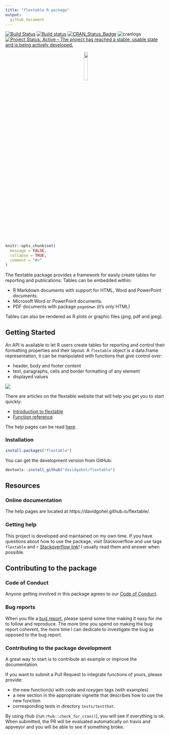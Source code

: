 ```yaml
---
title: "flextable R package"
output:
  github_document
---
```



<!-- README.md is generated from README.Rmd. Please edit that file -->

[![Build Status](https://travis-ci.org/davidgohel/flextable.svg?branch=master)](https://travis-ci.org/davidgohel/flextable)
[![Build status](https://ci.appveyor.com/api/projects/status/github/davidgohel/flextable?branch=master)](https://ci.appveyor.com/project/davidgohel/flextable/branch/master)
[![CRAN_Status_Badge](http://www.r-pkg.org/badges/version/flextable)](https://cran.r-project.org/package=flextable)
![cranlogs](http://cranlogs.r-pkg.org./badges/flextable)
[![Project Status: Active – The project has reached a stable, usable state and is being actively developed.](http://www.repostatus.org/badges/latest/active.svg)](http://www.repostatus.org/#active)

<p align="center">
  <img width="15%" src="https://www.ardata.fr/img/hexbin/flextable.svg">
</p>

```r
knitr::opts_chunk$set(
  message = FALSE,
  collapse = TRUE,
  comment = "#>"
)
```



The flextable package provides a framework for easily create tables for reporting and publications. 
Tables can be embedded within:

* R Markdown documents with support for HTML, Word and PowerPoint documents.
* Microsoft Word or PowerPoint documents.
* PDF documents with package `pagedown` (it's only HTML) 

Tables can also be rendered as R plots or graphic files (png, pdf and jpeg).

## Getting Started

An API is available to let R users create tables for reporting and control their formatting properties and their layout. A `flextable` object is a data.frame representation, it can be manipulated with functions that give control over:

- header, body and footer content 
- text, paragraphs, cells and border formatting of any element
- displayed values

![](https://www.ardata.fr/img/illustrations/flextable_functions.svg)

There are articles on the flextable website that will help you get you to start quickly:

* [Introduction to flextable](https://davidgohel.github.io/flextable/articles/overview.html)
* [Function reference](https://davidgohel.github.io/flextable/reference/index.html)

The help pages can be read [here](https://davidgohel.github.io/flextable).

### Installation


```r
install.packages("flextable")
```

You can get the development version from GitHub:

```r
devtools::install_github("davidgohel/flextable")
```


## Resources

### Online documentation

The help pages are located at https://davidgohel.github.io/flextable/.

### Getting help

This project is developed and maintained on my own time. If you have
questions about how to use the package, visit Stackoverflow and use tags
`flextable` and `r` [Stackoverflow
link](https://stackoverflow.com/questions/tagged/flextable+r)\! I
usually read them and answer when possible.

## Contributing to the package

### Code of Conduct

Anyone getting involved in this package agrees to our [Code of Conduct](https://github.com/davidgohel/flextable/blob/master/CONDUCT.md).

### Bug reports

When you file a [bug report](https://github.com/davidgohel/flextable/issues), please spend some time making it easy for me to follow and reproduce. The more time you spend on making the bug report coherent, the more time I can dedicate to investigate the bug as opposed to the bug report.

### Contributing to the package development

A great way to start is to contribute an example or improve the documentation.

If you want to submit a Pull Request to integrate functions of yours, please provide:

* the new function(s) with code and roxygen tags (with examples)
* a new section in the appropriate vignette that describes how to use the new function
* corresponding tests in directory `tests/testthat`.

By using rhub (run `rhub::check_for_cran()`), you will see if everything is ok.
When submitted, the PR will be evaluated automatically on travis and appveyor and you will be able to see if something broke.

